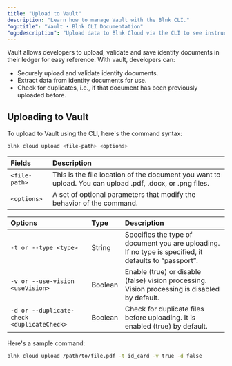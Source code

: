 ```yaml
---
title: "Upload to Vault"
description: "Learn how to manage Vault with the Blnk CLI."
"og:title": "Vault • Blnk CLI Documentation"
"og:description": "Upload data to Blnk Cloud via the CLI to see instructions for file formats, command usage, and validation checks for successful import"
---
```



Vault allows developers to upload, validate and save identity documents in their ledger for easy reference. With vault, developers can:

- Securely upload and validate identity documents.
- Extract data from identity documents for use.
- Check for duplicates, i.e., if that document has been previously uploaded before.

## Uploading to Vault

To upload to Vault using the CLI, here's the command syntax:

```sh Shell
blnk cloud upload <file-path> <options>
```

| Fields | Description |
| :--- | :--- |
| `<file-path>` | This is the file location of the document you want to upload. You can upload .pdf, .docx, or .png files. |
| `<options>` | A set of optional parameters that modify the behavior of the command. |

| Options | Type | Description |
| :--- | :--- | :--- |
| `-t or --type <type>` | String |  Specifies the type of document you are uploading. If no type is specified, it defaults to “passport”. |
| `-v or --use-vision <useVision>` | Boolean | Enable (true) or disable (false) vision processing. Vision processing is disabled by default. |
| `-d or --duplicate-check <duplicateCheck>` | Boolean | Check for duplicate files before uploading. It is enabled (true) by default. |

Here's a sample command:

```sh Shell
blnk cloud upload /path/to/file.pdf -t id_card -v true -d false
```

<NeedHelp />